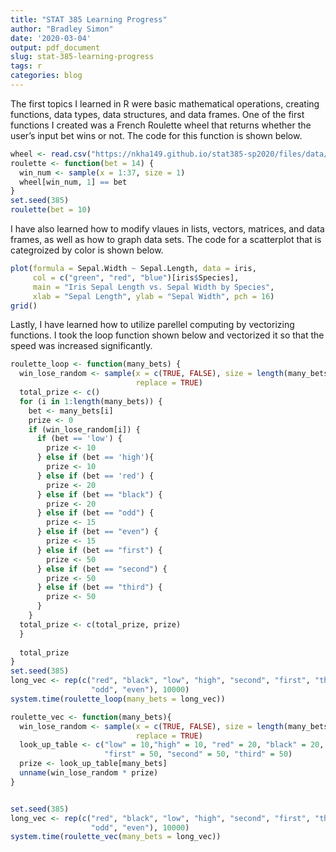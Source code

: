 ```yaml
---
title: "STAT 385 Learning Progress"
author: "Bradley Simon"
date: '2020-03-04'
output: pdf_document
slug: stat-385-learning-progress
tags: r
categories: blog
---
```

The first topics I learned in R were basic mathematical operations, creating functions, data types, data structures, and data frames. One of the first functions I created was a French Roulette wheel that returns whether the user's input bet wins or not. The code for this function is shown below.

```r
wheel <- read.csv("https://nkha149.github.io/stat385-sp2020/files/data/roulette.csv")
roulette <- function(bet = 14) {
  win_num <- sample(x = 1:37, size = 1)
  wheel[win_num, 1] == bet
}
set.seed(385)
roulette(bet = 10)
```

I have also learned how to modify vlaues in lists, vectors, matrices, and data frames, as well as how to graph data sets. The code for a scatterplot that is categroized by color is shown below.

```r
plot(formula = Sepal.Width ~ Sepal.Length, data = iris,
     col = c("green", "red", "blue")[iris$Species],
     main = "Iris Sepal Length vs. Sepal Width by Species",
     xlab = "Sepal Length", ylab = "Sepal Width", pch = 16)
grid()
```

Lastly, I have learned how to utilize parellel computing by vectorizing functions. I took the loop function shown below and vectorized it so that the speed was increased significantly.

```r
roulette_loop <- function(many_bets) {
  win_lose_random <- sample(x = c(TRUE, FALSE), size = length(many_bets),
                            replace = TRUE)
  total_prize <- c()
  for (i in 1:length(many_bets)) {
    bet <- many_bets[i]
    prize <- 0
    if (win_lose_random[i]) {
      if (bet == 'low') {
        prize <- 10
      } else if (bet == 'high'){
        prize <- 10
      } else if (bet == 'red') {
        prize <- 20
      } else if (bet == "black") {
        prize <- 20
      } else if (bet == "odd") {
        prize <- 15
      } else if (bet == "even") {
        prize <- 15
      } else if (bet == "first") {
        prize <- 50
      } else if (bet == "second") {
        prize <- 50
      } else if (bet == "third") {
        prize <- 50
      }
    }
  total_prize <- c(total_prize, prize)
  }
  
  total_prize
}
set.seed(385)
long_vec <- rep(c("red", "black", "low", "high", "second", "first", "third",
                  "odd", "even"), 10000)
system.time(roulette_loop(many_bets = long_vec))
```

```r
roulette_vec <- function(many_bets){
  win_lose_random <- sample(x = c(TRUE, FALSE), size = length(many_bets),
                            replace = TRUE)
  look_up_table <- c("low" = 10,"high" = 10, "red" = 20, "black" = 20, "odd" =   15,"even" = 15,
                     "first" = 50, "second" = 50, "third" = 50)
  prize <- look_up_table[many_bets]
  unname(win_lose_random * prize)
}


set.seed(385)
long_vec <- rep(c("red", "black", "low", "high", "second", "first", "third",
                  "odd", "even"), 10000)
system.time(roulette_vec(many_bets = long_vec))
```

